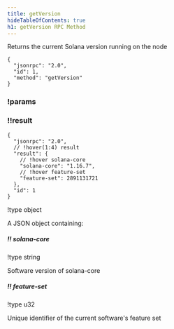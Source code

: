 ```yaml
---
title: getVersion
hideTableOfContents: true
h1: getVersion RPC Method
---
```


Returns the current Solana version running on the node

<APIMethod>

```jsonc !!request with-client
{
  "jsonrpc": "2.0",
  "id": 1,
  "method": "getVersion"
}
```

### !params

### !!result

```jsonc !response
{
  "jsonrpc": "2.0",
  // !hover(1:4) result
  "result": {
    // !hover solana-core
    "solana-core": "1.16.7",
    // !hover feature-set
    "feature-set": 2891131721
  },
  "id": 1
}
```

!type object

A JSON object containing:

##### !! solana-core

!type string

Software version of solana-core

##### !! feature-set

!type u32

Unique identifier of the current software's feature set

</APIMethod>

